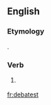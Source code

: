 ==English==

===Etymology===
{{suffix|debate|est|lang=en}}.

===Verb===
{{head|en}}

# {{context|archaic|lang=en}} {{second-person singular of|debate|lang=en}}

[[fr:debatest]]